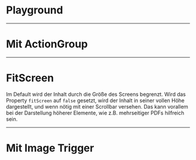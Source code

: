 # Playground

<LiveCodeEditor />

---

# Mit ActionGroup

<LiveCodeEditor example="actions" editorCollapsed />

---

# FitScreen

Im Default wird der Inhalt durch die Größe des Screens begrenzt. Wird das
Property `fitScreen` auf `false` gesetzt, wird der Inhalt in seiner vollen Höhe
dargestellt, und wenn nötig mit einer Scrollbar versehen. Das kann vorallem bei
der Darstellung höherer Elemente, wie z.B. mehrseitiger PDFs hilfreich sein.

<LiveCodeEditor example="fitScreenFalse" editorCollapsed />

---

# Mit Image Trigger

<LiveCodeEditor example="imageTrigger" editorCollapsed />
